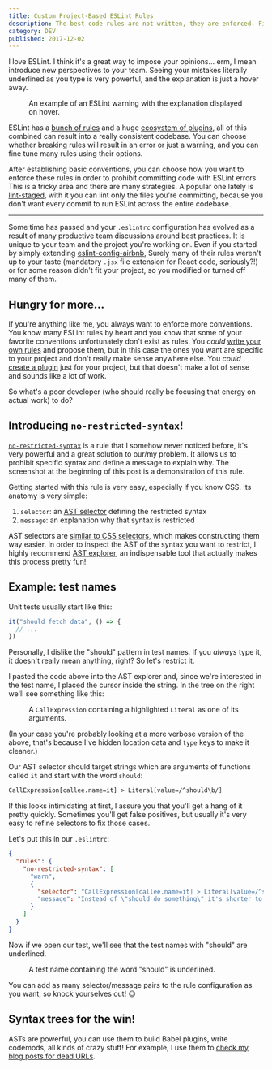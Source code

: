 ```yaml
---
title: Custom Project-Based ESLint Rules
description: The best code rules are not written, they are enforced. Find out how to create your own ESLint rules using an existing rule and syntax tree selectors.
category: DEV
published: 2017-12-02
---
```



I love ESLint. I think it's a great way to impose your opinions... erm, I mean introduce new perspectives to your team. Seeing your mistakes literally underlined as you type is very powerful, and the explanation is just a hover away.

<figure>
  <ProseImage {...imgErrorExample} />
  <figcaption>
    An example of an ESLint warning with the explanation displayed on hover.
  </figcaption>
</figure>

ESLint has a [bunch of rules][rules] and a huge [ecosystem of plugins][plugins], all of this combined can result into a really consistent codebase. You can choose whether breaking rules will result in an error or just a warning, and you can fine tune many rules using their options.

After establishing basic conventions, you can choose how you want to enforce these rules in order to prohibit committing code with ESLint errors. This is a tricky area and there are many strategies. A popular one lately is [lint-staged], with it you can lint only the files you're committing, because you don't want every commit to run ESLint across the entire codebase.

---

Some time has passed and your `.eslintrc` configuration has evolved as a result of many productive team discussions around best practices. It is unique to your team and the project you're working on. Even if you started by simply extending [eslint-config-airbnb], Surely many of their rules weren't up to your taste (mandatory `.jsx` file extension for React code, seriously?!) or for some reason didn't fit your project, so you modified or turned off many of them.

## Hungry for more...

If you're anything like me, you always want to enforce more conventions. You know many ESLint rules by heart and you know that some of your favorite conventions unfortunately don't exist as rules. You _could_ [write your own rules][authoring rules] and propose them, but in this case the ones you want are specific to your project and don't really make sense anywhere else. You _could_ [create a plugin][authoring plugins] just for your project, but that doesn't make a lot of sense and sounds like a lot of work.

So what's a poor developer (who should really be focusing that energy on actual work) to do?

## Introducing `no-restricted-syntax`!

[`no-restricted-syntax`][no-restricted-syntax] is a rule that I somehow never noticed before, it's very powerful and a great solution to our/my problem. It allows us to prohibit specific syntax and define a message to explain why. The screenshot at the beginning of this post is a demonstration of this rule.

Getting started with this rule is very easy, especially if you know CSS. Its anatomy is very simple:

  1. `selector`: an [AST selector][selector] defining the restricted syntax
  2. `message`: an explanation why that syntax is restricted

AST selectors are [similar to CSS selectors][selector-syntax], which makes constructing them way easier. In order to inspect the AST of the syntax you want to restrict, I highly recommend [AST explorer], an indispensable tool that actually makes this process pretty fun!

## Example: test names

Unit tests usually start like this:

```js
it("should fetch data", () => {
  // ...
})
```

Personally, I dislike the "should" pattern in test names. If you _always_ type it, it doesn't really mean anything, right? So let's restrict it.

I pasted the code above into the AST explorer and, since we're interested in the test name, I placed the cursor inside the string. In the tree on the right we'll see something like this:

<figure>
  <ProseImage {...imgAstExplorer} />
  <figcaption>
    A <code>CallExpression</code> containing a highlighted <code>Literal</code> as one of its arguments.
  </figcaption>
</figure>

(In your case you're probably looking at a more verbose version of the above, that's because I've hidden location data and `type` keys to make it cleaner.)

Our AST selector should target strings which are arguments of functions called `it` and start with the word `should`:

```txt
CallExpression[callee.name=it] > Literal[value=/^should\b/]
```

If this looks intimidating at first, I assure you that you'll get a hang of it pretty quickly. Sometimes you'll get false positives, but usually it's very easy to refine selectors to fix those cases.

Let's put this in our `.eslintrc`:

```json
{
  "rules": {
    "no-restricted-syntax": [
      "warn",
      {
        "selector": "CallExpression[callee.name=it] > Literal[value=/^should\\b/]"
        "message": "Instead of \"should do something\" it's shorter to type \"does something\"."
      }
    ]
  }
}
```

Now if we open our test, we'll see that the test names with "should" are underlined.

<figure>
  <ProseImage {...imgShouldUnderlined} />
  <figcaption>
    A test name containing the word "should" is underlined.
  </figcaption>
</figure>

You can add as many selector/message pairs to the rule configuration as you want, so knock yourselves out! 😉

## Syntax trees for the win!

ASTs are powerful, you can use them to build Babel plugins, write codemods, all kinds of crazy stuff! For example, I use them to [check my blog posts for dead URLs](/blog/checking-for-dead-urls).

[rules]: https://eslint.org/docs/latest/rules/
[plugins]: https://npms.io/search?q=eslint-plugin
[lint-staged]: https://github.com/okonet/lint-staged
[eslint-config-airbnb]: https://github.com/airbnb/javascript/tree/master/packages/eslint-config-airbnb
[authoring rules]: https://eslint.org/docs/latest/developer-guide/working-with-rules
[authoring plugins]: https://eslint.org/docs/latest/developer-guide/working-with-plugins
[no-restricted-syntax]: https://eslint.org/docs/latest/rules/no-restricted-syntax
[selector]: https://eslint.org/docs/latest/developer-guide/selectors
[selector-syntax]: https://eslint.org/docs/latest/developer-guide/selectors#what-syntax-can-selectors-have
[AST explorer]: https://astexplorer.net/

